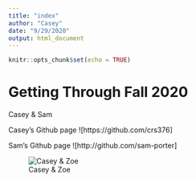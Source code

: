 ```yaml
---
title: "index"
author: "Casey"
date: "9/29/2020"
output: html_document
---
```


```r
knitr::opts_chunk$set(echo = TRUE)
```

# Getting Through Fall 2020

Casey & Sam

Casey's Github page ![https://github.com/crs376]

Sam's Github page ![http://github.com/sam-porter]

![Casey & Zoe](http://2.bp.blogspot.com/-paru517_Iq8/VrJyVyoJ4uI/AAAAAAAAASY/BgFPeyIR2S8/s320/IMG_1937.JPG)